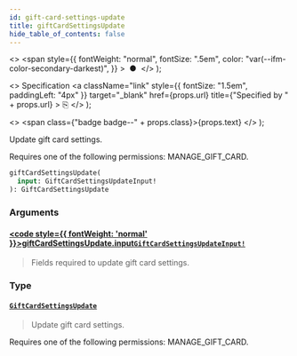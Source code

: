 ```yaml
---
id: gift-card-settings-update
title: giftCardSettingsUpdate
hide_table_of_contents: false
---
```


  <>
    <span
      style={{
        fontWeight: "normal",
        fontSize: ".5em",
        color: "var(--ifm-color-secondary-darkest)",
      }}
    >
      &nbsp;●&nbsp;
    </span>
  </>
);

  <>
    Specification
    <a
      className="link"
      style={{ fontSize: "1.5em", paddingLeft: "4px" }}
      target="\_blank"
      href={props.url}
      title={"Specified by " + props.url}
    >
      ⎘
    </a>
  </>
);

  <>
    <span class={"badge badge--" + props.class}>{props.text}</span>
  </>
);

Update gift card settings.

Requires one of the following permissions: MANAGE_GIFT_CARD.

```graphql
giftCardSettingsUpdate(
  input: GiftCardSettingsUpdateInput!
): GiftCardSettingsUpdate
```

### Arguments

#### [<code style={{ fontWeight: 'normal' }}>giftCardSettingsUpdate.<b>input</b></code>](#)<Bullet />[`GiftCardSettingsUpdateInput!`](../../../developer/api-reference/inputs/gift-card-settings-update-input) <Badge class="secondary" text="non-null"/> <Badge class="secondary" text="input"/>

> Fields required to update gift card settings.

### Type

#### [`GiftCardSettingsUpdate`](../../../developer/api-reference/objects/gift-card-settings-update) <Badge class="secondary" text="object"/>

> Update gift card settings.

Requires one of the following permissions: MANAGE_GIFT_CARD.

>
